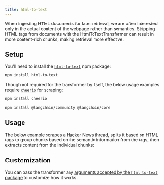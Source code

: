 ```yaml
---
title: html-to-text
---
```


When ingesting HTML documents for later retrieval, we are often interested only in the actual content of the webpage rather than semantics.
Stripping HTML tags from documents with the HtmlToTextTransformer can result in more content-rich chunks, making retrieval more effective.

## Setup

You'll need to install the [`html-to-text`](https://www.npmjs.com/package/html-to-text) npm package:

```bash npm
npm install html-to-text
```
Though not required for the transformer by itself, the below usage examples require [`cheerio`](https://www.npmjs.com/package/cheerio) for scraping:

```bash npm
npm install cheerio
```

<IntegrationInstallTooltip/>

```bash npm
npm install @langchain/community @langchain/core
```

## Usage

The below example scrapes a Hacker News thread, splits it based on HTML tags to group chunks based on the semantic information from the tags,
then extracts content from the individual chunks:


<HtmlToText />

## Customization

You can pass the transformer any [arguments accepted by the `html-to-text` package](https://www.npmjs.com/package/html-to-text) to customize how it works.
